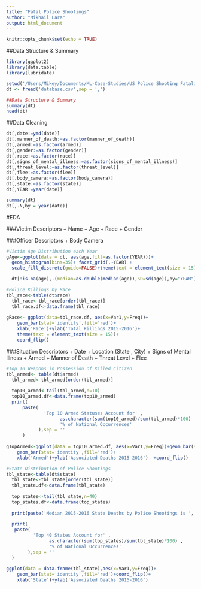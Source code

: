 ```yaml
---
title: "Fatal Police Shootings"
author: "Mikhail Lara"
output: html_document
---
```


```r
knitr::opts_chunk$set(echo = TRUE)
```

##Data Structure & Summary
```r
library(ggplot2)
library(data.table)
library(lubridate)

setwd('/Users/Mikey/Documents/ML-Case-Studies/US Police Shooting Fatalities')
dt <- fread('database.csv',sep = ',')

##Data Structure & Summary
summary(dt)
head(dt)
```

##Data Cleaning
```r
dt[,date:=ymd(date)]
dt[,manner_of_death:=as.factor(manner_of_death)]
dt[,armed:=as.factor(armed)]
dt[,gender:=as.factor(gender)]
dt[,race:=as.factor(race)]
dt[,signs_of_mental_illness:=as.factor(signs_of_mental_illness)]
dt[,threat_level:=as.factor(threat_level)]
dt[,flee:=as.factor(flee)]
dt[,body_camera:=as.factor(body_camera)]
dt[,state:=as.factor(state)]
dt[,YEAR:=year(date)]

summary(dt)
dt[,.N,by = year(date)]
```

#EDA

###Victim Descriptors
    + Name
    + Age
    + Race
    + Gender
    
###Officer Descriptors
    + Body Camera
    
```r
#Victim Age Distribution each Year
gAge<-ggplot(data = dt, aes(age,fill=as.factor(YEAR)))+
  geom_histogram(bins=35)+ facet_grid(.~YEAR) +
  scale_fill_discrete(guide=FALSE)+theme(text = element_text(size = 15))

  dt[!is.na(age),.(median=as.double(median(age)),SD=sd(age)),by="YEAR"]

#Police Killings by Race
tbl_race<-table(dt$race)
  tbl_race<-tbl_race[order(tbl_race)]
  tbl_race.df<-data.frame(tbl_race)
  
gRace<- ggplot(data=tbl_race.df, aes(x=Var1,y=Freq))+
    geom_bar(stat='identity',fill='red')+
    xlab('Race')+ylab('Total Killings 2015-2016')+
    theme(text = element_text(size = 15))+
    coord_flip()  
```


###Situation Descriptors
    + Date
    + Location (State , City)
    + Signs of Mental Illness
    + Armed
    + Manner of Death
    + Threat Level
    + Flee
    
```r
#Top 10 Weapons in Possession of Killed Citizen 
tbl_armed<- table(dt$armed)
  tbl_armed<-tbl_armed[order(tbl_armed)]
  
  top10_armed<-tail(tbl_armed,n=10)
  top10_armed.df<-data.frame(top10_armed)
  print(
      paste(
              'Top 10 Armed Statuses Account for' , 
                    as.character(sum(top10_armed)/sum(tbl_armed)*100) , 
                    '% of National Occurrences'
            ),sep = ''
      )
  
gTopArmed<-ggplot(data = top10_armed.df, aes(x=Var1,y=Freq))+geom_bar(stat='identity')+
    geom_bar(stat='identity',fill='red')+
    xlab('Armed')+ylab('Associated Deaths 2015-2016')  +coord_flip()

#State Distribution of Police Shootings
tbl_state<-table(dt$state)
  tbl_state<-tbl_state[order(tbl_state)]
  tbl_state.df<-data.frame(tbl_state)
  
  top_states<-tail(tbl_state,n=40)
  top_states.df<-data.frame(top_states)
  
  print(paste('Median 2015-2016 State Deaths by Police Shootings is ', median(tbl_state) ))
  
  print(
   paste(
          'Top 40 States Account for' , 
                as.character(sum(top_states)/sum(tbl_state)*100) , 
                '% of National Occurrences'
        ),sep = ''
  )
  
ggplot(data = data.frame(tbl_state),aes(x=Var1,y=Freq))+
    geom_bar(stat='identity',fill='red')+coord_flip()+
    xlab('State')+ylab('Associated Deaths 2015-2016')

```







